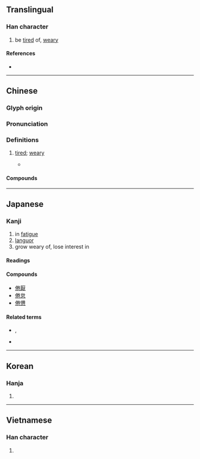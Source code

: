 {{character info/new}}
==Translingual==

===Han character===
{{Han char|rn=9|rad=人|as=08|sn=10|four=29212|canj=OFQU|ids=⿰亻卷 <small>(GTKV)</small>,⿰亻巻 <small>(J)</small>}}

# be [[tired]] of, [[weary]]

====References====
* {{Han ref|kx=0108.170|dkj=00788|dj=0231.070|hdz=10183.070|uh=5026|ud=20518|bh=ADC2|bd=44482}}

----

==Chinese==
{{zh-forms}}

===Glyph origin===
{{Han etym}}

===Pronunciation===
{{zh-pron
|m=juàn
|c=gyun6
|mn=qz,tw,xm:koān/qz,xm,zz:koàn
|mc=y
|oc=y
|cat=a
}}

===Definitions===
{{zh-hanzi}}

# [[tired]]; [[weary]]
#: {{zh-x|疲倦|exhausted; fatigued}}
#: {{zh-x|厭倦|fed up; bored}}
#* {{zh-x|^子 曰：「默 而 識 之，學 而 不 厭，誨 人 不 倦，何 有 於 我 哉？」|The Master said, "The silent treasuring up of knowledge; learning without satiety; and instructing others without being '''wearied''' - which one of these things belongs to me?"|ref=Analects}}

====Compounds====
{{zh-der|不倦|乏倦|亹亹不倦|倦乏|倦勤|倦容|倦怠|倦意|倦游|倦累|倦色|倦遊|倦飛|倦鳥知返|力學不倦|勞倦|厭倦|困倦|好學不倦|娓娓不倦|孜孜不倦|孳孳不倦|怠倦|悶倦|拘倦|朝夕不倦|樂善不倦|樂此不倦|猒倦|疲倦|睏倦|終日不倦|誨人不倦|誨而不倦|諄諄不倦|鞍馬勞倦}}

----

==Japanese==

===Kanji===
{{ja-kanji|grade=|rs=人08}}

# in [[fatigue]]
# [[languor]]
# grow weary of, lose interest in

====Readings====
{{ja-readings
|goon=げん
|kanon=けん
|kun=つか-れる, う-む
}}

====Compounds====
* [[倦厭]]
* [[倦怠]]
* [[倦憊]]

====Related terms====
* {{l|ja|倦きる}}, {{l|ja|倦る}}
* {{l|ja|倦ねる}}

----

==Korean==

===Hanja===
{{ko-hanja|hangeul=권|rv=gwon|mr=kwŏn}}

# {{defn|lang=ko|sort=人08}}

----

==Vietnamese==

===Han character===
{{vi-hantu|[[quyện]], [[cuộn]]|rs=人08}}

# {{defn|lang=vi}}
